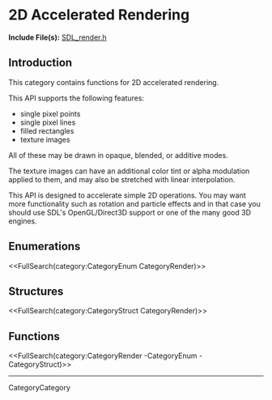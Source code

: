 <!-- #master-page:CategoryTemplate -->
<!-- #master-date:Unknown-Date -->
<!-- format wiki -->
<!-- language en -->

= 2D Accelerated Rendering =

'''Include File(s):''' [http://hg.libsdl.org/SDL/file/default/include/SDL_render.h SDL_render.h]


== Introduction ==
This category contains functions for 2D accelerated rendering.

This API supports the following features:

* single pixel points
* single pixel lines
* filled rectangles
* texture images

All of these may be drawn in opaque, blended, or additive modes.

The texture images can have an additional color tint or alpha modulation applied to them, and may also be stretched with linear interpolation.

This API is designed to accelerate simple 2D operations. You may want more functionality such as rotation and particle effects and in that case you should use SDL's OpenGL/Direct3D support or one of the many good 3D engines.



== Enumerations ==

<<FullSearch(category:CategoryEnum CategoryRender)>>

== Structures ==

<<FullSearch(category:CategoryStruct CategoryRender)>>

== Functions ==

<<FullSearch(category:CategoryRender -CategoryEnum -CategoryStruct)>>


----
CategoryCategory
